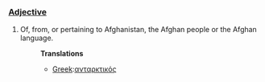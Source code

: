 ===[[Adjective]]===
#Of, from, or pertaining to Afghanistan, the Afghan people or the Afghan language.
#:'''Translations''' 
#:*[[Greek]]:[[ανταρκτικός]]